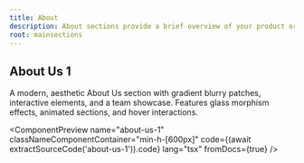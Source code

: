 ```yaml
---
title: About
description: About sections provide a brief overview of your product or service, highlighting its key features and benefits. They help users understand what your product is about and why they should use it.
root: mainsections
---
```



## About Us 1

A modern, aesthetic About Us section with gradient blurry patches, interactive elements, and a team showcase. Features glass morphism effects, animated sections, and hover interactions.

<ComponentPreview
  name="about-us-1"
  classNameComponentContainer="min-h-[600px]"
  code={(await extractSourceCode('about-us-1')).code}
  lang="tsx"
  fromDocs={true}
/>